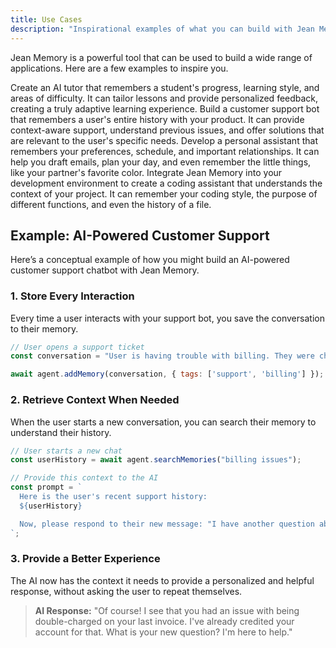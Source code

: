 ```yaml
---
title: Use Cases
description: "Inspirational examples of what you can build with Jean Memory."
---
```


Jean Memory is a powerful tool that can be used to build a wide range of applications. Here are a few examples to inspire you.

<CardGroup cols={2}>
  <Card
    title="Personalized AI Tutors"
    icon="book"
    href="#"
  >
    Create an AI tutor that remembers a student's progress, learning style, and areas of difficulty. It can tailor lessons and provide personalized feedback, creating a truly adaptive learning experience.
  </Card>
  <Card
    title="AI-Powered Customer Support"
    icon="headset"
    href="#"
  >
    Build a customer support bot that remembers a user's entire history with your product. It can provide context-aware support, understand previous issues, and offer solutions that are relevant to the user's specific needs.
  </Card>
  <Card
    title="Smart Personal Assistants"
    icon="user-group"
    href="#"
  >
    Develop a personal assistant that remembers your preferences, schedule, and important relationships. It can help you draft emails, plan your day, and even remember the little things, like your partner's favorite color.
  </Card>
  <Card
    title="Context-Aware Code Completion"
    icon="code"
    href="#"
  >
    Integrate Jean Memory into your development environment to create a coding assistant that understands the context of your project. It can remember your coding style, the purpose of different functions, and even the history of a file.
  </Card>
</CardGroup>

## Example: AI-Powered Customer Support

Here’s a conceptual example of how you might build an AI-powered customer support chatbot with Jean Memory.

### 1. Store Every Interaction

Every time a user interacts with your support bot, you save the conversation to their memory.

```javascript
// User opens a support ticket
const conversation = "User is having trouble with billing. They were charged twice for their last invoice.";

await agent.addMemory(conversation, { tags: ['support', 'billing'] });
```

### 2. Retrieve Context When Needed

When the user starts a new conversation, you can search their memory to understand their history.

```javascript
// User starts a new chat
const userHistory = await agent.searchMemories("billing issues");

// Provide this context to the AI
const prompt = `
  Here is the user's recent support history:
  ${userHistory}

  Now, please respond to their new message: "I have another question about my bill."
`;
```

### 3. Provide a Better Experience

The AI now has the context it needs to provide a personalized and helpful response, without asking the user to repeat themselves.

> **AI Response:** "Of course! I see that you had an issue with being double-charged on your last invoice. I've already credited your account for that. What is your new question? I'm here to help."
